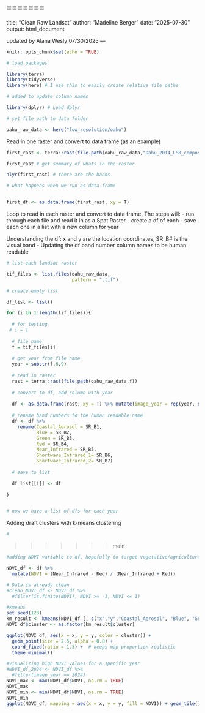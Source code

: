 =======
---
title: "Clean Raw Landsat"
author: "Madeline Berger"
date: "2025-07-30"
output: html_document

updated by Alana Wesly
07/30/2025
---

```r
knitr::opts_chunk$set(echo = TRUE)

# load packages 

library(terra)
library(tidyverse)
library(here) # I use this to easily create relative file paths

# added to update column names

library(dplyr) # Load dplyr

# set file path to data folder 

oahu_raw_data <- here("low_resolution/oahu")


```

Read in one raster and convert to data frame (as an example)

```r

first_rast <- terra::rast(file.path(oahu_raw_data,"Oahu_2014_LS8_composite_low_resolution.tif")) #read in the tif file as a SpatRaster using terra

first_rast # get summary of whats in the raster

nlyr(first_rast) # there are the bands

# what happens when we run as data frame


first_df <- as.data.frame(first_rast, xy = T)


```

Loop to read in each raster and convert to data frame. The steps will:
- run through each file and read it in as a Spat Raster
- create a df of each
- save each one in a list with a new column for year

Understanding the df: x and y are the location coordinates, SR_B# is the visual band
- Updating the df band number column names to be human readable

```r

# list each landsat raster

tif_files <- list.files(oahu_raw_data,
                        pattern = ".tif")

# create empty list

df_list <- list()

for (i in 1:length(tif_files)){
  
  # for testing
 # i = 1
  
  # file name
  f = tif_files[i]
  
  # get year from file name
  year = substr(f,6,9)
  
  # read in raster
  rast = terra::rast(file.path(oahu_raw_data,f))
  
  # convert to df, add column with year
  
  df <- as.data.frame(rast, xy = T) %>% mutate(image_year = rep(year, nrow(.)))
  
  # rename band numbers to the human readable name
  df <- df %>%
    rename(Coastal_Aerosol = SR_B1,
           Blue = SR_B2,
           Green = SR_B3,
           Red = SR_B4,
           Near_Infrared = SR_B5,
           Shortwave_Infrared_1= SR_B6,
           Shortwave_Infrared_2= SR_B7)
  
  # save to list 

  df_list[[i]] <- df
  
}


# now we have a list of dfs for each year 

```

Adding draft clusters with k-means clustering

```r

# 

```


>>>>>>> main


```r
#adding NDVI variable to df, hopefully to target vegetative/agricultural land

NDVI_df <- df %>%
  mutate(NDVI = (Near_Infrared - Red) / (Near_Infrared + Red))

# Data is already clean
#clean_NDVI_df <- NDVI_df %>%
  #filter(is.finite(NDVI), NDVI >= -1, NDVI <= 1)
```
```r
#kmeans
set.seed(123)
km_result <- kmeans(NDVI_df [, c("x","y","Coastal_Aerosol", "Blue", "Green", "Red", "Near_Infrared", "Shortwave_Infrared_1", "Shortwave_Infrared_2", "NDVI")], 25, iter.max = 10)
NDVI_df$cluster <- as.factor(km_result$cluster)

ggplot(NDVI_df, aes(x = x, y = y, color = cluster)) +
  geom_point(size = 2.5, alpha = 0.8) +
  coord_fixed(ratio = 1.3) +  # keeps map proportion realistic
  theme_minimal()
```

```r
#visualizing high NDVI values for a specific year
#NDVI_df_2024 <- NDVI_df %>%
  #filter(image_year == 2024)
NDVI_max <- max(NDVI_df$NDVI, na.rm = TRUE)
NDVI_max
NDVI_min <- min(NDVI_df$NDVI, na.rm = TRUE)
NDVI_min
ggplot(NDVI_df, mapping = aes(x = x, y = y, fill = NDVI)) + geom_tile() + scale_fill_viridis()

```